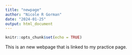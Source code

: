 ```yaml
---
title: "newpage"
author: "Nicole R Gorman"
date: "2024-01-25"
output: html_document
---
```


```r
knitr::opts_chunk$set(echo = TRUE)
```

This is an new webpage that is linked to my practice page.
